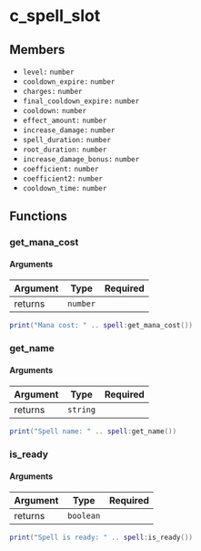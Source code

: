 # c_spell_slot

## Members

- `level:` `number`
- `cooldown_expire:` `number`
- `charges:` `number`
- `final_cooldown_expire:` `number`
- `cooldown:` `number`
- `effect_amount:` `number`
- `increase_damage:` `number`
- `spell_duration:` `number`
- `root_duration:` `number`
- `increase_damage_bonus:` `number`
- `coefficient:` `number`
- `coefficient2:` `number`
- `cooldown_time:` `number`

## Functions

### get_mana_cost

#### Arguments

| Argument | Type     | Required |
|----------|----------|----------|
| returns  | `number` |          |

```lua
print("Mana cost: " .. spell:get_mana_cost())
```

### get_name

#### Arguments

| Argument | Type     | Required |
|----------|----------|----------|
| returns  | `string` |          |

```lua
print("Spell name: " .. spell:get_name())
```

### is_ready

#### Arguments

| Argument | Type      | Required |
|----------|-----------|----------|
| returns  | `boolean` |          |

```lua
print("Spell is ready: " .. spell:is_ready())
```
